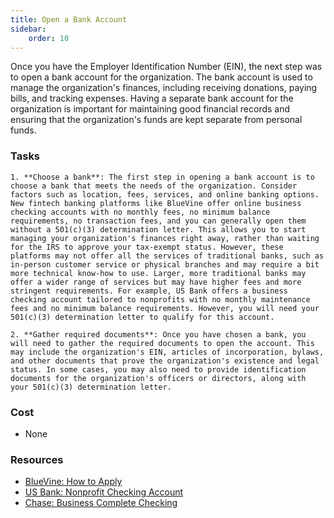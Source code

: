 ```yaml
---
title: Open a Bank Account
sidebar:
    order: 10
---
```


Once you have the Employer Identification Number (EIN), the next step was to open a bank account for the organization. The bank account is used to manage the organization's finances, including receiving donations, paying bills, and tracking expenses. Having a separate bank account for the organization is important for maintaining good financial records and ensuring that the organization's funds are kept separate from personal funds.

### Tasks

<Steps>

    1. **Choose a bank**: The first step in opening a bank account is to choose a bank that meets the needs of the organization. Consider factors such as location, fees, services, and online banking options. New fintech banking platforms like BlueVine offer online business checking accounts with no monthly fees, no minimum balance requirements, no transaction fees, and you can generally open them without a 501(c)(3) determination letter. This allows you to start managing your organization's finances right away, rather than waiting for the IRS to approve your tax-exempt status. However, these platforms may not offer all the services of traditional banks, such as in-person customer service or physical branches and may require a bit more technical know-how to use. Larger, more traditional banks may offer a wider range of services but may have higher fees and more stringent requirements. For example, US Bank offers a business checking account tailored to nonprofits with no monthly maintenance fees and no minimum balance requirements. However, you will need your 501(c)(3) determination letter to qualify for this account.

    2. **Gather required documents**: Once you have chosen a bank, you will need to gather the required documents to open the account. This may include the organization's EIN, articles of incorporation, bylaws, and other documents that prove the organization's existence and legal status. In some cases, you may also need to provide identification documents for the organization's officers or directors, along with your 501(c)(3) determination letter.

</Steps>

### Cost

- None

### Resources

- [BlueVine: How to Apply](https://www.bluevine.com/guides/checking/how-to-apply)
- [US Bank: Nonprofit Checking Account](https://www.usbank.com/business-banking/business-bank-accounts/business-checking/nonprofit-checking-account.html)
- [Chase: Business Complete Checking](https://www.chase.com/business/banking/checking)
